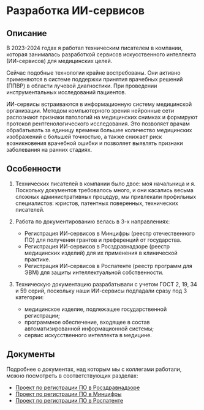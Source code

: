 # Разработка ИИ-сервисов

## Описание

В 2023-2024 годах я работал техническим писателем в компании, которая занималась разработкой сервисов искусственного интеллекта (ИИ-сервисов) для медицинских целей.

Сейчас подобные технологии крайне востребованы. Они активно применяются в системе поддержки принятия врачебных решений (ППВР) в области лучевой диагностики. При проведении инструментальных исследований пациентов.

ИИ-сервисы встраиваются в информационную систему медицинской организации. Методом компьютерного зрения нейронные сети распознают признаки патологий на медицинских снимках и формируют протокол рентгенологического исследования. Это позволяет врачам обрабатывать за единицу времени большее количество медицинских изображений с большей точностью, а также снижает риск возникновения врачебной ошибки и позволяет выявлять признаки заболевания на ранних стадиях. 

## Особенности

1. Технических писателей в компании было двое: моя начальница и я. Поскольку документов требовалось много, и они касались весьма сложных административных процедур, мы привлекали профильных специалистов: юристов, патентных поверенных, технических писателей.

2. Работа по документированию велась в 3-х направлениях:

	- Регистрация ИИ-сервисов в Минцифры (реестр отечественного ПО) для получения грантов и преференций от государства.
	- Регистрация ИИ-сервисов в Росздравнадзоре (реестр медицинских изделий) для их применения в клинической практике.
	- Регистрация ИИ-сервисов в Роспатенте (реестр программ для ЭВМ) для защиты интеллектуальной собственности.

2. Техническую документацию разрабатывали с учетом ГОСТ 2, 19, 34 и 59 серий, поскольку наши ИИ-сервисы подпадали сразу под 3 категории:

	- медицинское изделие, подлежащее государственной регистрации;
	- программное обеспечение, входящее в состав автоматизированной информационной системы;
	- сервис искусственного интеллекта в медицине.

## Документы

Подробнее о документах, над которым мы с коллегами работали, можно посмотреть в соответствующих разделах:

- [Проект по регистрации ПО в Росздравнадзоре](../projects/registratsiya-po-v-roszdravnadzore)
- [Проект по регистрации ПО в Минцифры](../projects/registratsiya-po-v-reyestre-mintsifry)
- [Проект по регистрации ПО в Роспатенте](../projects/registratsiya-po-v-rospatente)
